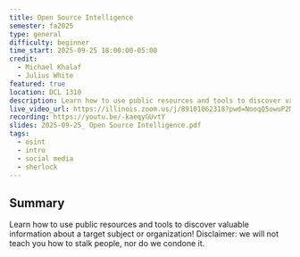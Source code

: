 ```yaml
---
title: Open Source Intelligence
semester: fa2025
type: general
difficulty: beginner
time_start: 2025-09-25 18:00:00-05:00
credit:
  - Michael Khalaf
  - Julius White
featured: true
location: DCL 1310
description: Learn how to use public resources and tools to discover valuable information about a target subject or organization!
live_video_url: https://illinois.zoom.us/j/89101062318?pwd=NooqQ5owuP2MWRbKF02h7HAvQDbyZ4.1
recording: https://youtu.be/-kaeqyGUvtY
slides: 2025-09-25_ Open Source Intelligence.pdf
tags:
  - osint
  - intro
  - social media
  - sherlock
---
```

## Summary

Learn how to use public resources and tools to discover valuable information about a target subject or organization! Disclaimer: we will not teach you how to stalk people, nor do we condone it.
